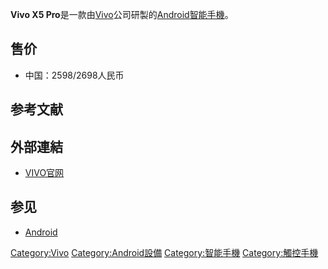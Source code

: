 {{advert|time=2015-08-24T10:07:47+00:00}}
{{Infobox Mobile
|image =
|imagesize =
|caption =
|manufacturer = [[Vivo|Vivo]]
|released = 2015年5月13日
|available = 2015年5月13日
|series =
|slogan = 乐无止境
|related =
|predecessor =
|successor =
|status =
|form =
|size = 147.90×73.45×6.44mm
|weight = 约213克
|networks = 2G GSM850/900/1800/1900MHz 3G TD-SCDMA1880/2010MHz 3G WCDMA850/900/1900/2100MHz 4G TDD-LTE Band 38/39/40/41 4G FDD-LTE Band 1/3/7 2G CDMA800MHz 3G CDMA2000800MHz
|os = Android 5.0 With Funtouch OS 2.1 
|cpu =  MT6752 八核1.7GHz处理器
|screen = 5.2英寸 1920*1080
|exterior_screen =
|input =
|interior_memory =
|memory = 2[[GB|GB]]
|memory_card = 無
|connectivity =
|battery = 2300 mAh
|camera  = 13MP
|2nd_camera = 8MP
|ringtone =
|music =
}}

'''Vivo X5 Pro'''是一款由[[Vivo|Vivo]]公司研製的[[Android|Android]][[智能手機|智能手機]]。

==售价==
* 中国：2598/2698人民币

== 参考文献 ==
{{reflist}}

== 外部連結 ==
* [http://www.vivo.com.cn/ VIVO官网] {{Wayback|url=http://www.vivo.com.cn/ |date=20220517075615 }}

== 参见 ==
* [[Android|Android]]
{{Vivo}}
[[Category:Vivo|Category:Vivo]]
[[Category:Android設備|Category:Android設備]]
[[Category:智能手機|Category:智能手機]]
[[Category:觸控手機|Category:觸控手機]]